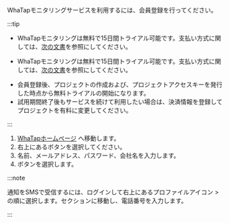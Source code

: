 WhaTapモニタリングサービスを利用するには、会員登録を行ってください。

:::tip

<InDoc product='quick-guide'>

- WhaTapモニタリングは無料で15日間トライアル可能です。支払い方式に関しては、[次の文書](/management/billing)を参照にしてください。 

</InDoc>
<Xclude product='quick-guide'>

- WhaTapモニタリングは無料で15日間トライアル可能です。支払い方式に関しては、[次の文書](/management/billing)を参照にしてください。 

</Xclude>

- 会員登録後、プロジェクトの作成および、プロジェクトアクセスキーを発行した時点から無料トライアルの開始になります。
- 試用期間終了後もサービスを続けて利用したい場合は、決済情報を登録してプロジェクトを有料に変更してください。

:::

1. [WhaTapホームページ](http://www.whatap.io/) へ移動します。
2. 右上にある<Link to='https://www.whatap.io/ja/signup/' target='_blank'><Cmdname sid="freetrial" /></Link>ボタンを選択してください。
3. 名前、メールアドレス、パスワード、会社名を入力します。
4. <Cmdname sid="landingSignup" className="uitext" />ボタンを選択します。

:::note

通知をSMSで受信するには、ログインして右上にあるプロファイルアイコン > <Cmdname sid="MNU07360" className="uitext" />の順に選択します。<Cmdname sid="account_user_phone" className="uitext" />セクションに移動し、電話番号を入力します。

:::
